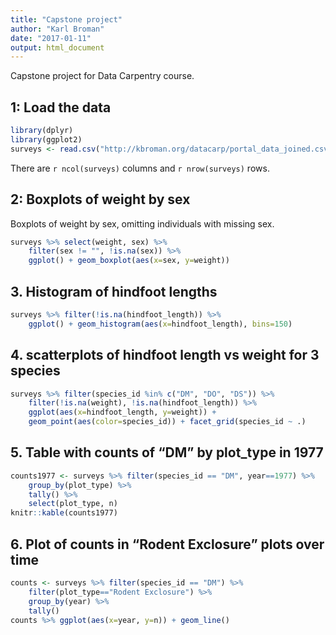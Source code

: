 ```yaml
---
title: "Capstone project"
author: "Karl Broman"
date: "2017-01-11"
output: html_document
---
```


Capstone project for Data Carpentry course.

## 1: Load the data

```r
library(dplyr)
library(ggplot2)
surveys <- read.csv("http://kbroman.org/datacarp/portal_data_joined.csv")
```

There are `r ncol(surveys)` columns and `r nrow(surveys)` rows.

## 2: Boxplots of weight by sex

Boxplots of weight by sex, omitting individuals with missing sex.

```r
surveys %>% select(weight, sex) %>%
    filter(sex != "", !is.na(sex)) %>%
    ggplot() + geom_boxplot(aes(x=sex, y=weight))
```

## 3. Histogram of hindfoot lengths

```r
surveys %>% filter(!is.na(hindfoot_length)) %>%
    ggplot() + geom_histogram(aes(x=hindfoot_length), bins=150)
```

## 4. scatterplots of hindfoot length vs weight for 3 species

```r
surveys %>% filter(species_id %in% c("DM", "DO", "DS")) %>%
    filter(!is.na(weight), !is.na(hindfoot_length)) %>%
    ggplot(aes(x=hindfoot_length, y=weight)) +
    geom_point(aes(color=species_id)) + facet_grid(species_id ~ .)
```

## 5. Table with counts of "DM" by plot_type in 1977

```r
counts1977 <- surveys %>% filter(species_id == "DM", year==1977) %>%
    group_by(plot_type) %>%
    tally() %>%
    select(plot_type, n)
knitr::kable(counts1977)
```


## 6. Plot of counts in "Rodent Exclosure" plots over time

```r
counts <- surveys %>% filter(species_id == "DM") %>%
    filter(plot_type=="Rodent Exclosure") %>%
    group_by(year) %>%
    tally()
counts %>% ggplot(aes(x=year, y=n)) + geom_line()
```
